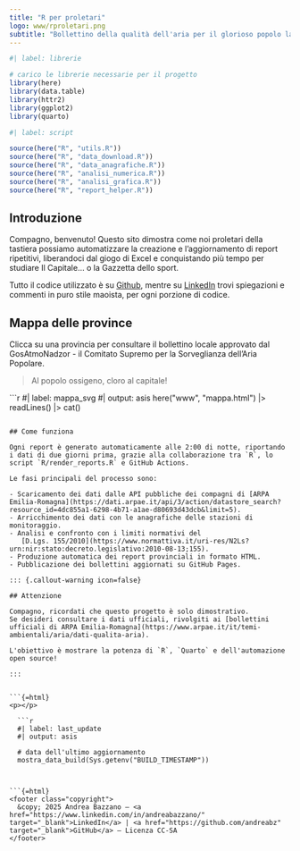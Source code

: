 ```yaml
---
title: "R per proletari"
logo: www/rproletari.png
subtitle: "Bollettino della qualità dell'aria per il glorioso popolo lavoratore"
---
```


```r
#| label: librerie

# carico le librerie necessarie per il progetto
library(here)
library(data.table)
library(httr2)
library(ggplot2)
library(quarto)
```

```r
#| label: script

source(here("R", "utils.R"))
source(here("R", "data_download.R"))
source(here("R", "data_anagrafiche.R"))
source(here("R", "analisi_numerica.R"))
source(here("R", "analisi_grafica.R"))
source(here("R", "report_helper.R"))
```

## Introduzione

Compagno, benvenuto! Questo sito dimostra come noi proletari della tastiera possiamo automatizzare la creazione e l'aggiornamento di report ripetitivi, liberandoci dal giogo di Excel e conquistando più tempo per studiare Il Capitale... o la Gazzetta dello sport.

Tutto il codice utilizzato è su [Github](https://github.com/andreabz/r-proletari-03), mentre su [LinkedIn](https://it.linkedin.com/in/andreabazzano/) trovi spiegazioni e commenti in puro stile maoista, per ogni porzione di codice.

## Mappa delle province

Clicca su una provincia per consultare il bollettino locale approvato dal GosAtmoNadzor - il Comitato Supremo per la Sorveglianza dell'Aria Popolare.

> Al popolo ossigeno, cloro al capitale!

```{=html}
  ```r
  #| label: mappa_svg
  #| output: asis
  here("www", "mappa.html") |> 
    readLines() |> 
    cat()
  ```
  <link rel="stylesheet" href="www/mappa.css" />
  <script src="www/mappa.js"></script>
```

## Come funziona

Ogni report è generato automaticamente alle 2:00 di notte, riportando i dati di due giorni prima, grazie alla collaborazione tra `R`, lo script `R/render_reports.R` e GitHub Actions.

Le fasi principali del processo sono:

- Scaricamento dei dati dalle API pubbliche dei compagni di [ARPA Emilia-Romagna](https://dati.arpae.it/api/3/action/datastore_search?resource_id=4dc855a1-6298-4b71-a1ae-d80693d43dcb&limit=5).
- Arricchimento dei dati con le anagrafiche delle stazioni di monitoraggio.
- Analisi e confronto con i limiti normativi del  
   [D.Lgs. 155/2010](https://www.normattiva.it/uri-res/N2Ls?urn:nir:stato:decreto.legislativo:2010-08-13;155).
- Produzione automatica dei report provinciali in formato HTML.
- Pubblicazione dei bollettini aggiornati su GitHub Pages.

::: {.callout-warning icon=false}

## Attenzione

Compagno, ricordati che questo progetto è solo dimostrativo.  
Se desideri consultare i dati ufficiali, rivolgiti ai [bollettini ufficiali di ARPA Emilia-Romagna](https://www.arpae.it/it/temi-ambientali/aria/dati-qualita-aria).  

L'obiettivo è mostrare la potenza di `R`, `Quarto` e dell'automazione open source!

:::


```{=html}
<p></p>

  ```r
  #| label: last_update
  #| output: asis
  
  # data dell'ultimo aggiornamento
  mostra_data_build(Sys.getenv("BUILD_TIMESTAMP"))
  ```
```


```{=html}
<footer class="copyright">
  &copy; 2025 Andrea Bazzano — <a href="https://www.linkedin.com/in/andreabazzano/" target="_blank">LinkedIn</a> | <a href="https://github.com/andreabz" target="_blank">GitHub</a> — Licenza CC-SA
</footer>
```
